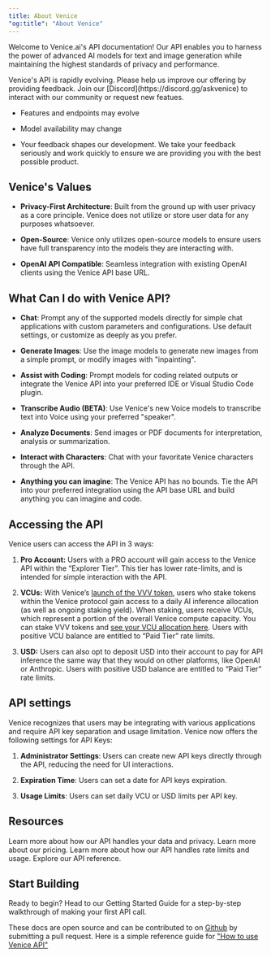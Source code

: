 ```yaml
---
title: About Venice
"og:title": "About Venice" 
---
```


Welcome to Venice.ai's API documentation! Our API enables you to harness the power of advanced AI models for text and image generation while maintaining the highest standards of privacy and performance.

<Warning>
  Venice's API is rapidly evolving. Please help us improve our offering by providing feedback. Join our [Discord](https://discord.gg/askvenice) to interact with our community or request new featues. 

  * Features and endpoints may evolve

  * Model availability may change

  * Your feedback shapes our development. We take your feedback seriously and work quickly to ensure we are providing you with the best possible product.
</Warning>


## Venice's Values

* **Privacy-First Architecture**: Built from the ground up with user privacy as a core principle. Venice does not utilize or store user data for any purposes whatsoever. 

* **Open-Source**: Venice only utilizes open-source models to ensure users have full transparency into the models they are interacting with.

* **OpenAI API Compatible**: Seamless integration with existing OpenAI clients using the Venice API base URL.

## What Can I do with Venice API?

* **Chat**: Prompt any of the supported models directly for simple chat applications with custom parameters and configurations. Use default settings, or customize as deeply as you prefer. 

* **Generate Images**: Use the image models to generate new images from a simple prompt, or modify images with "inpainting". 

* **Assist with Coding**: Prompt models for coding related outputs or integrate the Venice API into your preferred IDE or Visual Studio Code plugin. 

* **Transcribe Audio (BETA)**: Use Venice's new Voice models to transcribe text into Voice using your preferred "speaker".

* **Analyze Documents**: Send images or PDF documents for interpretation, analysis or summarization. 

* **Interact with Characters**: Chat with your favoritate Venice characters through the API.

* **Anything you can imagine**: The Venice API has no bounds. Tie the API into your preferred integration using the API base URL and build anything you can imagine and code. 


## Accessing the API

Venice users can access the API in 3 ways:

1. **Pro Account:** Users with a PRO account will gain access to the Venice API within the “Explorer Tier”. This tier has lower rate-limits, and is intended for simple interaction with the API.

2. **VCUs:** With Venice’s [launch of the VVV token](https://venice.ai/blog/introducing-the-venice-token-vvv), users who stake tokens within the Venice protocol gain access to a daily AI inference allocation (as well as ongoing staking yield). When staking, users receive VCUs, which represent a portion of the overall Venice compute capacity. You can stake VVV tokens and [see your VCU allocation here](https://venice.ai/token). Users with positive VCU balance are entitled to “Paid Tier” rate limits.

3. **USD:** Users can also opt to deposit USD into their account to pay for API inference the same way that they would on other platforms, like OpenAI or Anthropic. Users with positive USD balance are entitled to “Paid Tier” rate limits.

## API settings

Venice recognizes that users may be integrating with various applications and require API key separation and usage limitation. Venice now offers the following settings for API Keys:

1. **Administrator Settings**: Users can create new API keys directly through the API, reducing the need for UI interactions. 

2. **Expiration Time**: Users can set a date for API keys expiration.

3. **Usage Limits**: Users can set daily VCU or USD limits per API key. 

## Resources

<CardGroup cols={2}>
  <Card title="Our Privacy Commitment" href="/overview/privacy" icon="shield-halved">
    Learn more about how our API handles your data and privacy.
  </Card>

  <Card title="Pricing" href="/overview/pricing" icon="dollar-sign">
    Learn more about our pricing.
  </Card>

  <Card title="Rate Limits & Usage" href="/api-reference/rate-limiting" icon="stopwatch">
    Learn more about how our API handles rate limits and usage.
  </Card>

  <Card title="API Reference" href="/api-reference" icon="rectangle-code">
    Explore our API reference.
  </Card>
</CardGroup>

## Start Building

<Card horizontal title="Getting Started" href="/overview/getting-started" icon="rocket">
  Ready to begin? Head to our Getting Started Guide for a step-by-step walkthrough of making your first API call.
</Card>

These docs are open source and can be contributed to on [Github](https://github.com/veniceai/api-docs) by submitting a pull request. Here is a simple reference guide for ["How to use Venice API"](https://venice.ai/blog/how-to-use-venice-api)